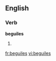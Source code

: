 
==English==

===Verb===
'''beguiles'''

# {{third-person singular of|[[beguile]]}}

[[fr:beguiles]]
[[vi:beguiles]]